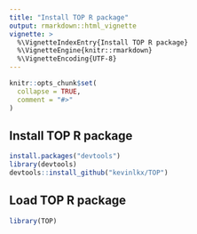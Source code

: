 ```yaml
---
title: "Install TOP R package"
output: rmarkdown::html_vignette
vignette: >
  %\VignetteIndexEntry{Install TOP R package}
  %\VignetteEngine{knitr::rmarkdown}
  %\VignetteEncoding{UTF-8}
---
```


```r
knitr::opts_chunk$set(
  collapse = TRUE,
  comment = "#>"
)
```

Install TOP R package
---------------------
```r
install.packages("devtools")
library(devtools)
devtools::install_github("kevinlkx/TOP")
```

Load TOP R package
------------------
```r
library(TOP)
```
